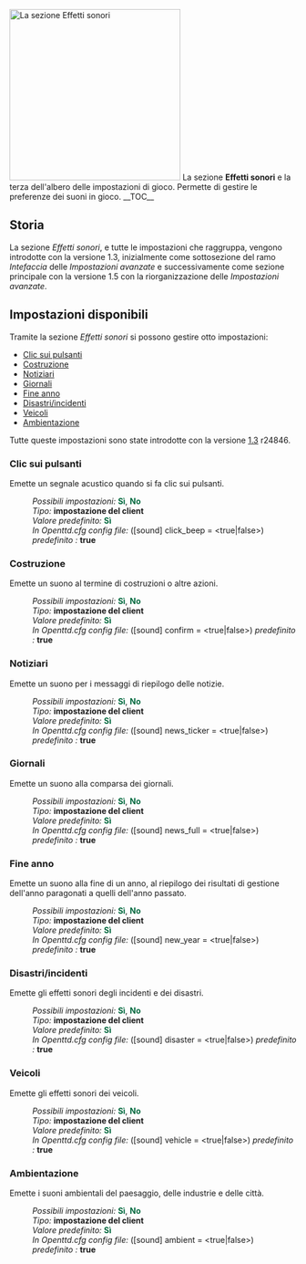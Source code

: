 {{it/Manuale/Menu}}
{{it/Manuale/Settaggi/MenuImp}}
[[File:it/Manuale/Impostazioni effetti sonori.png|thumb|300px|left|La sezione Effetti sonori]]
La sezione '''Effetti sonori''' e la terza dell'albero delle impostazioni di gioco. Permette di gestire le preferenze dei suoni in gioco.
__TOC__
==Storia==
La sezione ''Effetti sonori'', e tutte le impostazioni che raggruppa, vengono  introdotte con la versione 1.3, inizialmente come sottosezione del ramo ''Intefaccia'' delle ''Impostazioni avanzate'' e successivamente come sezione principale con la versione 1.5 con la riorganizzazione delle ''Impostazioni avanzate''.
==Impostazioni disponibili==
Tramite la sezione ''Effetti sonori'' si possono gestire otto impostazioni:
*[[it/Manuale/Settaggi/Effetti sonori#Clic sui pulsanti|Clic sui pulsanti]]
*[[it/Manuale/Settaggi/Effetti sonori#Costruzione|Costruzione]]
*[[it/Manuale/Settaggi/Effetti sonori#Notiziari|Notiziari]]
*[[it/Manuale/Settaggi/Effetti sonori#Giornali|Giornali]]
*[[it/Manuale/Settaggi/Effetti sonori#Fine anno|Fine anno]]
*[[it/Manuale/Settaggi/Effetti sonori#Disastri/incidenti|Disastri/incidenti]]
*[[it/Manuale/Settaggi/Effetti sonori#Veicoli|Veicoli]]
*[[it/Manuale/Settaggi/Effetti sonori#Ambientazione|Ambientazione]]
Tutte queste impostazioni sono state introdotte con la versione [[en/Archive/OpenTTD/OpenTTD 1.3.0#1-3-0-beta1-2012-12-24|1.3]] r24846. 
===Clic sui pulsanti===
{{it/Funzione|1.3|float=right|text=(dalla 1.3) }}
Emette un segnale acustico quando si fa clic sui pulsanti.
:''Possibili impostazioni:'' <span style="color:#00693E">'''Sì'''</span>, <span style="color:#00693E">'''No'''</span>
:''Tipo:'' '''impostazione del client'''
:''Valore predefinito:'' <span style="color:#00693E">'''Sì'''</span>  
:''In Openttd.cfg config file:'' ([sound] click_beep = <true|false>) ''predefinito :'' '''true'''
{{en/-}}
===Costruzione===
{{it/Funzione|1.3|float=right|text=(dalla 1.3) }}
Emette un suono al termine di costruzioni o altre azioni.
:''Possibili impostazioni:'' <span style="color:#00693E">'''Sì'''</span>, <span style="color:#00693E">'''No'''</span>
:''Tipo:'' '''impostazione del client'''
:''Valore predefinito:'' <span style="color:#00693E">'''Sì'''</span>  
:''In Openttd.cfg config file:'' ([sound] confirm = <true|false>) ''predefinito :'' '''true'''
{{en/-}}
===Notiziari===
{{it/Funzione|1.3|float=right|text=(dalla 1.3) }}
Emette un suono per i messaggi di riepilogo delle notizie.
:''Possibili impostazioni:'' <span style="color:#00693E">'''Sì'''</span>, <span style="color:#00693E">'''No'''</span>
:''Tipo:'' '''impostazione del client'''
:''Valore predefinito:'' <span style="color:#00693E">'''Sì'''</span>  
:''In Openttd.cfg config file:'' ([sound] news_ticker = <true|false>) ''predefinito :'' '''true'''
{{en/-}}
===Giornali===
{{it/Funzione|1.3|float=right|text=(dalla 1.3) }}
Emette un suono alla comparsa dei giornali.
:''Possibili impostazioni:'' <span style="color:#00693E">'''Sì'''</span>, <span style="color:#00693E">'''No'''</span>
:''Tipo:'' '''impostazione del client'''
:''Valore predefinito:'' <span style="color:#00693E">'''Sì'''</span>  
:''In Openttd.cfg config file:'' ([sound] news_full = <true|false>) ''predefinito :'' '''true'''
{{en/-}}
===Fine anno===
{{it/Funzione|1.3|float=right|text=(dalla 1.3) }}
Emette un suono alla fine di un anno, al riepilogo dei risultati di gestione dell'anno paragonati a quelli dell'anno passato.
:''Possibili impostazioni:'' <span style="color:#00693E">'''Sì'''</span>, <span style="color:#00693E">'''No'''</span>
:''Tipo:'' '''impostazione del client'''
:''Valore predefinito:'' <span style="color:#00693E">'''Sì'''</span>  
:''In Openttd.cfg config file:'' ([sound] new_year = <true|false>) ''predefinito :'' '''true'''
{{en/-}}
===Disastri/incidenti===
{{it/Funzione|1.3|float=right|text=(dalla 1.3) }}
Emette gli effetti sonori degli incidenti e dei disastri.
:''Possibili impostazioni:'' <span style="color:#00693E">'''Sì'''</span>, <span style="color:#00693E">'''No'''</span>
:''Tipo:'' '''impostazione del client'''
:''Valore predefinito:'' <span style="color:#00693E">'''Sì'''</span>  
:''In Openttd.cfg config file:'' ([sound] disaster = <true|false>) ''predefinito :'' '''true'''
{{en/-}}
===Veicoli===
{{it/Funzione|1.3|float=right|text=(dalla 1.3) }}
Emette gli effetti sonori dei veicoli.
:''Possibili impostazioni:'' <span style="color:#00693E">'''Sì'''</span>, <span style="color:#00693E">'''No'''</span>
:''Tipo:'' '''impostazione del client'''
:''Valore predefinito:'' <span style="color:#00693E">'''Sì'''</span>  
:''In Openttd.cfg config file:'' ([sound] vehicle = <true|false>) ''predefinito :'' '''true'''
{{en/-}}
===Ambientazione===
{{it/Funzione|1.3|float=right|text=(dalla 1.3) }}
Emette i suoni ambientali del paesaggio, delle industrie e delle città.
:''Possibili impostazioni:'' <span style="color:#00693E">'''Sì'''</span>, <span style="color:#00693E">'''No'''</span>
:''Tipo:'' '''impostazione del client'''
:''Valore predefinito:'' <span style="color:#00693E">'''Sì'''</span>  
:''In Openttd.cfg config file:'' ([sound] ambient = <true|false>) ''predefinito :'' '''true'''
{{en/-}}